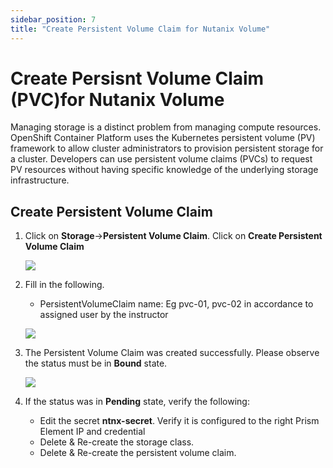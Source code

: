 ```yaml
---
sidebar_position: 7
title: "Create Persistent Volume Claim for Nutanix Volume"
---
```


# Create Persisnt Volume Claim (PVC)for Nutanix Volume

Managing storage is a distinct problem from managing compute resources. OpenShift Container Platform uses the Kubernetes persistent volume (PV) framework to allow cluster administrators to provision persistent storage for a cluster. Developers can use persistent volume claims (PVCs) to request PV resources without having specific knowledge of the underlying storage infrastructure.

## Create Persistent Volume Claim

1.  Click on **Storage**->**Persistent Volume Claim**.  Click on **Create Persistent Volume Claim**

    ![](ocp_volume_images/volume-pvc-1.png)

2.  Fill in the following.

    - PersistentVolumeClaim name: Eg pvc-01, pvc-02 in accordance to assigned user by the instructor

    ![](ocp_volume_images/volume-pvc-2.png)

3.  The Persistent Volume Claim was created successfully.  Please observe the status must be in **Bound** state.  
    
    ![](ocp_volume_images/volume-pvc-3.png)

4.  If the status was in **Pending** state, verify the following:

    -  Edit the secret **ntnx-secret**.  Verify it is configured to the right Prism Element IP and credential
    -  Delete & Re-create the storage class.
    -  Delete & Re-create the persistent volume claim.